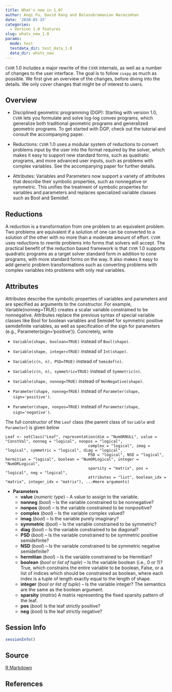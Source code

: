 ```yaml
---
title: What's new in 1.0?
author: Anqi Fu, David Kang and Balasubramanian Narasimhan
date: '2020-01-15'
categories:
  - Version 1.0 features
slug: whats_new_1.0
params:
  mode: test
  testdata_dir: test_data_1.0
  data_dir: whats_new
---
```


`CVXR` 1.0 includes a major rewrite of the `CVXR` internals, as well
as a number of changes to the user interface. The goal is to follow
`cvxpy` as much as possible. We first give an overview of the changes,
before diving into the details. We only cover changes that might be of
interest to users.

## Overview

* Disciplined geometric programming (DGP): Starting with version 1.0, `CVXR` lets you formulate and solve log-log convex programs, which generalize both traditional geometric programs and generalized geometric programs. To get started with DGP, check out the tutorial and consult the accompanying paper.

* Reductions: `CVXR` 1.0 uses a modular system of reductions to convert problems input by the user into the format required by the solver, which makes it easy to support new standard forms, such as quadratic programs, and more advanced user inputs, such as problems with complex variables. See the accompanying paper for further details.

* Attributes: Variables and Parameters now support a variety of attributes that describe their symbolic properties, such as nonnegative or symmetric. This unifies the treatment of symbolic properties for variables and parameters and replaces specialized variable classes such as Bool and Semidef.

## Reductions

A reduction is a transformation from one problem to an equivalent problem. Two problems are equivalent if a solution of one can be converted to a solution of the other with no more than a moderate amount of effort. `CVXR` uses reductions to rewrite problems into forms that solvers will accept. The practical benefit of the reduction based framework is that `CVXR` 1.0 supports quadratic programs as a target solver standard form in addition to cone programs, with more standard forms on the way. It also makes it easy to add generic problem transformations such as converting problems with complex variables into problems with only real variables.

## Attributes

Attributes describe the symbolic properties of variables and parameters and are specified as arguments to the constructor. For example, Variable(nonneg=TRUE) creates a scalar variable constrained to be nonnegative. Attributes replace the previous syntax of special variable classes like Bool for boolean variables and Semidef for symmetric positive semidefinite variables, as well as specification of the sign for parameters (e.g., Parameter(sign='positive')). Concretely, write

* `Variable(shape, boolean=TRUE)` instead of `Bool(shape)`.

* `Variable(shape, integer=TRUE)` instead of `Int(shape)`.

* `Variable(c(n, n), PSD=TRUE)` instead of `Semidef(n)`.

* `Variable(c(n, n), symmetric=TRUE)` instead of `Symmetric(n)`.

* `Variable(shape, nonneg=TRUE)` instead of `NonNegative(shape)`.

* `Parameter(shape, nonneg=TRUE)` instead of `Parameter(shape, sign='positive')`.

* `Parameter(shape, nonpos=TRUE)` instead of `Parameter(shape, sign='negative')`.

The full constructor of the `Leaf` class (the parent class of `Variable` and `Parameter`) is given below

    Leaf <- setClass("Leaf", representation(dim = "NumORNULL", value = "ConstVal", nonneg = "logical", nonpos = "logical",
                                        complex = "logical", imag = "logical", symmetric = "logical", diag = "logical",
                                        PSD = "logical", NSD = "logical", hermitian = "logical", boolean = "NumORLogical", integer = "NumORLogical",
                                        sparsity = "matrix", pos = "logical", neg = "logical",
                                        attributes = "list", boolean_idx = "matrix", integer_idx = "matrix"), ...#more arguments)

* __Parameters__
    + __value__ (*numeric type*) - A value to assign to the variable.
    + __nonneg__ (*bool*) – Is the variable constrained to be nonnegative?
    + __nonpos__ (*bool*) – Is the variable constrained to be nonpositive?
    + __complex__ (*bool*) – Is the variable complex valued?
    + __imag__ (*bool*) – Is the variable purely imaginary?
    + __symmetric__ (*bool*) – Is the variable constrained to be symmetric?
    + __diag__ (*bool*) – Is the variable constrained to be diagonal?
    + __PSD__ (*bool*) – Is the variable constrained to be symmetric positive semidefinite?
    + __NSD__ (*bool*) – Is the variable constrained to be symmetric negative semidefinite?
    + __hermitian__ (*bool*) – Is the variable constrained to be Hermitian?
    + __boolean__ (*bool or list of tuple*) – Is the variable boolean (i.e., 0 or 1)? True, which constrains the entire variable to be boolean, False, or a list of indices which should be constrained as boolean, where each index is a tuple of length exactly equal to the length of shape.
    + __integer__ (*bool or list of tuple*) – Is the variable integer? The semantics are the same as the boolean argument.
    + __sparsity__ (*matrix*) A matrix representing the fixed sparsity pattern of the leaf.
    + __pos__ (*bool*) Is the leaf strictly positive?
    + __neg__ (*bool*) Is the leaf strictly negative?

## Session Info

```r
sessionInfo()
```

## Source

[R Markdown](https://github.com/bnaras/cvxr_docs/blob/master/content/cvxr_examples/whatsnew.Rmd)

## References


